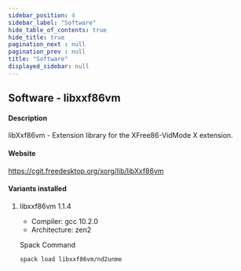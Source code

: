 ```yaml
---
sidebar_position: 4
sidebar_label: "Software"
hide_table_of_contents: true
hide_title: true
pagination_next : null
pagination_prev : null
title: "Software"
displayed_sidebar: null
---
```


## Software - libxxf86vm


#### Description
libXxf86vm - Extension library for the XFree86-VidMode X extension.

#### Website
https://cgit.freedesktop.org/xorg/lib/libXxf86vm

#### Variants installed

1. libxxf86vm 1.1.4

    - Compiler: gcc 10.2.0
    - Architecture: zen2

    Spack Command
    ```bash
    spack load libxxf86vm/nd2unme
    ```
